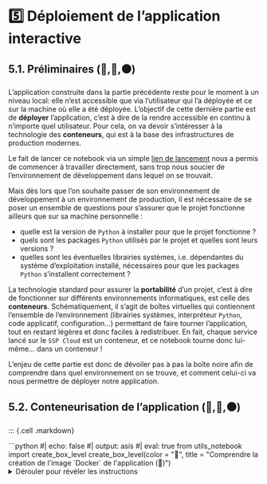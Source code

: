 # 5️⃣ Déploiement de l'application interactive

## 5.1. Préliminaires (🔵,🔴,⚫)

L'application construite dans la partie précédente reste pour le moment à un niveau local: elle n'est accessible que via l'utilisateur qui l'a déployée et ce sur la machine où elle a été déployée. L'objectif de cette dernière partie est de **déployer** l'application, c'est à dire de la rendre accessible en continu à n'importe quel utilisateur. Pour cela, on va devoir s'intéresser à la technologie des **conteneurs**, qui est à la base des infrastructures de production modernes.

Le fait de lancer ce notebook via un simple [lien de lancement](LIEN A METTRE) nous a permis de commencer à travailler directement, sans trop nous soucier de l'environnement de développement dans lequel on se trouvait.

Mais dès lors que l'on souhaite passer de son environnement de développement à un environnement de production, il est nécessaire de se poser un ensemble de questions pour s'assurer que le projet fonctionne ailleurs que sur sa machine personnelle :

- quelle est la version de `Python` à installer pour que le projet fonctionne ?
- quels sont les packages `Python` utilisés par le projet et quelles sont leurs versions ?
- quelles sont les éventuelles librairies systèmes, i.e. dépendantes du système d'exploitation installé, nécessaires pour que les packages `Python` s'installent correctement ?

La technologie standard pour assurer la **portabilité** d'un projet, c'est à dire de fonctionner sur différents environnements informatiques, est celle des **conteneurs**. Schématiquement, il s'agit de boîtes virtuelles qui contiennent l'ensemble de l’environnement (librairies systèmes, interpréteur `Python`, code applicatif, configuration...) permettant de faire tourner l’application, tout en restant légères et donc faciles à redistribuer. En fait, chaque service lancé sur le `SSP Cloud` est un conteneur, et ce notebook tourne donc lui-même... dans un conteneur !

L'enjeu de cette partie est donc de dévoiler pas à pas la boîte noire afin de comprendre dans quel environnement on se trouve, et comment celui-ci va nous permettre de déployer notre application.

## 5.2. Conteneurisation de l'application (🔵,🔴,⚫)

::: {.cell .markdown}
<!----- boite 🔵 ----->

```{=html}
```python
#| echo: false
#| output: asis
#| eval: true
from utils_notebook import create_box_level
create_box_level(color = "🔵", title = "Comprendre la création de l'image `Docker` de l'application (🔵)")
```
<details>
<summary>Dérouler pour révéler les instructions</summary>
```

Le projet contient à la racine un fichier `Dockerfile`. Il s'agit de la "recette" de construction de l'image `Docker` de l'application, i.e. qui spécifie l'environnement nécessaire à son bon fonctionnement.

En vous inspirant de la [documentation Streamlit](https://docs.streamlit.io/knowledge-base/tutorials/deploy/docker#create-a-dockerfile) (en Anglais) ou bien de cette [page de cours](https://ensae-reproductibilite.github.io/website/chapters/portability.html#dockerfile), essayez de comprendre pas à pas les étapes de construction de l'image `Docker` de l'application.

```{=html}
</details>
</div>
```

<!----- end 🔵 ----->
:::

::: {.cell .markdown}
<!----- boite 🔴, ⚫ ----->

```{=html}
```python
#| echo: false
#| output: asis
#| eval: true
from utils_notebook import create_box_level
create_box_level(color = "grey", title = "Créer le `Dockerfile` de l'application (🔴, ⚫)")
```
<details>
<summary>Dérouler pour révéler les instructions</summary>
```

Une image `Docker` est construite à partir d'un fichier spécifique généralement placé à la racine du projet, le `Dockerfile`. Sans regarder le `Dockerfile` existant dans le projet, et en vous inspirant de la [documentation Streamlit](https://docs.streamlit.io/knowledge-base/tutorials/deploy/docker#create-a-dockerfile) (en Anglais), essayez de construire le `Dockerfile` pertinent pour l'application, puis comparez votre solution à l'existant.

Quelques consignes supplémentaires :

- on utilisera comme image de base `inseefrlab/onyxia-jupyter-python:py3.10.9`
- on se mettra en utilisateur *root* via l'[instruction USER](https://docs.docker.com/engine/reference/builder/#user)
- on aura besoin d'installer les librairies système suivantes via `apt-get` : `ffmpeg, libsm6, libxext6, libzbar0`
- on copiera tous les fichiers du projet local sur l'image `Docker` à l'aide de l'[instruction COPY](https://docs.docker.com/engine/reference/builder/#copy)
- on fera tourner l'application sur le port `8000` du conteneur (qu'il faudra donc prendre soin d'exposer)
- on ne fera pas de `HEALTHCHECK`

```{=html}
</details>
</div>
```

<!----- end 🔴, ⚫ ----->
:::

::: {.cell .markdown}
<!----- boite ⚫ ----->

```{=html}
```python
#| echo: false
#| output: asis
#| eval: true
from utils_notebook import create_box_level
create_box_level(color = "⚫", title = "Construire l'image `Docker` de l'application par intégration continue (⚫)")
```
<details>
<summary>Dérouler pour révéler les instructions</summary>
```

Une fois le `Dockerfile` construit (du moins sa première version), on va l'utiliser pour construire une image `Docker` (la "boîte" virtuelle) et mettre celle-ci sur un registre (répertoire d'images) afin que celle-ci puisse être réutilisée dans un autre environnement que celui où on l'a développée.

On pourrait faire cela "à la main" en ligne de commandes (cf. [documentation Docker](https://docs.docker.com/get-started/02_our_app/)), mais on va plutôt automatiser le processus en passant par un *pipeline* (série d'étapes) d'intégration continue.

Ainsi, à chaque mise à jour du code source de l'application (nouvelles fonctionnalités, correction de bugs, etc.), notre image sera automatiquement mise à jour.

Les étapes à suivre sont les suivantes :

- si nécessaire, créer un compte personnel sur [GitHub](https://github.com) et sur le [DockerHub](https://hub.docker.com/) (registre d'images open-source)
- bien s'assurer que le `Dockerfile` obtenu à l'étape précédente est identique à celui existant dans le projet
- [forker](https://docs.github.com/fr/get-started/quickstart/fork-a-repo) le [dépôt du projet](https://github.com/InseeFrLab/funathon2023_sujet4) afin de l'avoir dans votre espace personnel sur `GitHub`
- [cloner](https://docs.github.com/fr/repositories/creating-and-managing-repositories/cloning-a-repository) le dépôt forké (i.e. de la forme `votre_nom_utilisateur_gh/funathon2023_sujet4`) via un terminal
- créer un nouveau dépôt public sur le `DockerHub`
- créer les secrets `DOCKERHUB_USERNAME` et `DOCKERHUB_TOKEN` (cf. [documentation Docker](https://docs.docker.com/build/ci/github-actions/#step-one-create-the-repository)), nécessaires pour que le CI `GitHub` puisse pousser une image sur le `DockerHub`
- ajuster le fichier d'intégration continue (`.github/workflows/docker.yaml`) pour que le dépôt sur lequel est envoyé l'image ne soit plus `inseefrlab/funathon2023_sujet4` mais `votre_nom_utilisateur_dh/funathon2023_sujet4`
- *commit*/*push* les changements sur `GitHub`
- si tout s'est bien passé, une action devrait se lancer (cf. onglet `Actions` du dépôt) afin de construire l'image et de l'envoyer sur le `DockerHub`
- si l'action s'est bien déroulée (flèche verte), aller vérifier que l'image est bien disponible dans votre espace sur le `DockerHub`

```{=html}
</details>
</div>
```

<!----- end ⚫ ----->
:::



## 5.3. Déploiement sur le `SSP Cloud`

Maintenant que l'image de notre application est disponible sur le `DockerHub`, elle peut à présent être récupérée (*pull*) et déployée sur n'importe quel environnement. Dans notre cas, on va la déployer sur un cluster `Kubernetes`, l'infrastructure sous-jacente du `SSP Cloud`. Le fonctionnement de `Kubernetes` est assez technique, mais l'on pourra s'abstraire de certaines parties selon le niveau de difficulté choisi.


::: {.cell .markdown}
<!----- boite 🔴,⚫ ----->

```{=html}
```python
#| echo: false
#| output: asis
#| eval: true
from utils_notebook import create_box_level
create_box_level(color = "grey", title = "Déploiement de l'application à partir du `DockerHub` `InseeFrLab` (🔴,⚫)")
```
<details>
<summary>Dérouler pour révéler les instructions</summary>
```

En amont de ce projet, nous avons construit une image `Docker` fonctionnelle de l'application, disponible sur le `DockerHub` dans l'espace [inseefrlab](https://hub.docker.com/repository/docker/inseefrlab/funathon2023_sujet4). Nous avons également créés dans le répertoire `deployment/` à la racine du projet les trois fichiers standards nécessaires au déploiement d'une application sur `Kubernetes`. 

Afin de déployer l'application, suivre les instructions suivantes :

- inspecter les fichiers `deployment.yml`, `service.yml` et `ingress.yml` et repérer les éléments suivants :
    - où est spécifiée l'image que l'on va déployer. Pour la difficulté ⚫: remplacer l'image actuelle par celle que vous avez construite et envoyée sur le `DockerHub` dans la partie précédente
    - où sont spécifiées les ressources computationnelles que l'on va allouer à l'application
    - où est défini le port que l'on a exposé dans le `Dockerfile`. Pour la difficulté ⚫: si vous n'avez pas exposé l'application sur le port `8000`, modifier cette ligne
    - où est défini le port sur lequel on va exposer l'application sur le cluster `Kubernetes`
    - où est définie l'URL à laquelle on va exposer l'application pour que les utilisateurs puissent s'y connecter. La modifier (à 2 reprises) pour y indiquer une adresse personalisée pour votre déploiement. Seule contrainte : elle doit être de la forme : `*.lab.sspcloud.fr` 
- ouvrir un terminal dans le service `Jupyter`
- se placer dans le projet du funathon : `cd funathon2023_sujet4`
- appliquer les contrats de déploiement : `kubernetes apply -f deployment/`
- vérifier le lancement du conteneur : `watch kubernetes get pods`. Le nom associé devrait être de la forme `funathon2023-sujet4-****-*****`
- une fois que le conteneur est indiqué comme `Running`, entrer dans un navigateur l'URL que vous avez spécifié dans le fichier `ingress.yml`, et vérifier que l'application fonctionne correctement

```{=html}
</details>
</div>
```

<!----- end 🔴,⚫ ----->
:::

Votre application est maintenant déployée, vous pouvez partager cette URL avec n'importe quel utilisateur dans le monde !
